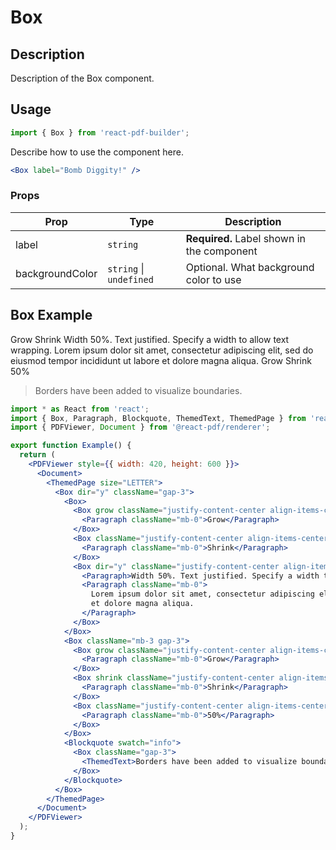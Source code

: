 

<Meta title="Documentation/Components/Box" />

<h1>Box</h1>

## Description

Description of the Box component.

## Usage

```jsx
import { Box } from 'react-pdf-builder';
```

Describe how to use the component here.

```jsx
<Box label="Bomb Diggity!" />
```

### Props

| Prop            | Type                        | Description                                |
| --------------- | --------------------------- | ------------------------------------------ |
| label           | `string`                    | **Required.** Label shown in the component |
| backgroundColor | `string` &#124; `undefined` | Optional. What background color to use     |

## Box Example

<DocsPDF>
  <Box dir="y" className="gap-3">
    <Box>
      <Box grow className="justify-content-center align-items-center border border-end-0 p-3">
        <Paragraph className="mb-0">Grow</Paragraph>
      </Box>
      <Box className="justify-content-center align-items-center border border-end-0 p-3">
        <Paragraph className="mb-0">Shrink</Paragraph>
      </Box>
      <Box dir="y" className="justify-content-center align-items-center border text-justify w-50 p-3">
        <Paragraph>Width 50%. Text justified. Specify a width to allow text wrapping.</Paragraph>
        <Paragraph className="mb-0">Lorem ipsum dolor sit amet, consectetur adipiscing elit, sed do eiusmod tempor incididunt ut labore et dolore magna aliqua.</Paragraph>
      </Box>
    </Box>
    <Box className="mb-3 gap-3">
      <Box grow className="justify-content-center align-items-center border py-2 px-3">
        <Paragraph className="mb-0">Grow</Paragraph>
      </Box>
      <Box shrink className="justify-content-center align-items-center border py-2 px-3">
        <Paragraph className="mb-0">Shrink</Paragraph>
      </Box>
      <Box className="justify-content-center align-items-center border py-2 px-3 w-50">
        <Paragraph className="mb-0">50%</Paragraph>
      </Box>
    </Box>
    <Blockquote swatch="info">
      <Box className="gap-3">
        <ThemedText>Borders have been added to visualize boundaries.</ThemedText>
      </Box>
    </Blockquote>
  </Box>
</DocsPDF>

```jsx
import * as React from 'react';
import { Box, Paragraph, Blockquote, ThemedText, ThemedPage } from 'react-pdf-builder';
import { PDFViewer, Document } from '@react-pdf/renderer';

export function Example() {
  return (
    <PDFViewer style={{ width: 420, height: 600 }}>
      <Document>
        <ThemedPage size="LETTER">
          <Box dir="y" className="gap-3">
            <Box>
              <Box grow className="justify-content-center align-items-center border border-end-0 p-3">
                <Paragraph className="mb-0">Grow</Paragraph>
              </Box>
              <Box className="justify-content-center align-items-center border border-end-0 p-3">
                <Paragraph className="mb-0">Shrink</Paragraph>
              </Box>
              <Box dir="y" className="justify-content-center align-items-center border text-justify w-50 p-3">
                <Paragraph>Width 50%. Text justified. Specify a width to allow text wrapping.</Paragraph>
                <Paragraph className="mb-0">
                  Lorem ipsum dolor sit amet, consectetur adipiscing elit, sed do eiusmod tempor incididunt ut labore
                  et dolore magna aliqua.
                </Paragraph>
              </Box>
            </Box>
            <Box className="mb-3 gap-3">
              <Box grow className="justify-content-center align-items-center border py-2 px-3">
                <Paragraph className="mb-0">Grow</Paragraph>
              </Box>
              <Box shrink className="justify-content-center align-items-center border py-2 px-3">
                <Paragraph className="mb-0">Shrink</Paragraph>
              </Box>
              <Box className="justify-content-center align-items-center border py-2 px-3 w-50">
                <Paragraph className="mb-0">50%</Paragraph>
              </Box>
            </Box>
            <Blockquote swatch="info">
              <Box className="gap-3">
                <ThemedText>Borders have been added to visualize boundaries.</ThemedText>
              </Box>
            </Blockquote>
          </Box>
        </ThemedPage>
      </Document>
    </PDFViewer>
  );
}
```